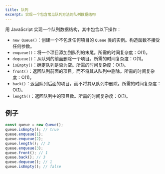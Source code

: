 ```yaml
---
title: 队列
excerpt: 实现一个包含常见队列方法的队列数据结构
---
```


用 JavaScript 实现一个队列数据结构，其中包含以下操作：

* `new Queue()`：创建一个不包含任何项目的 `Queue` 类的实例。构造函数不接受任何参数。
* `enqueue()`：将一个项目添加到队列的末尾。所需的时间复杂度：O(1)。
* `dequeue()`：从队列的前面删除一个项目。所需的时间复杂度：O(1)。
* `isEmpty()`：确定队列是否为空。所需的时间复杂度：O(1)。
* `front()`：返回队列前面的项目，而不将其从队列中删除。所需的时间复杂度：O(1)。
* `back()`：返回队列后面的项目，而不将其从队列中删除。所需的时间复杂度：O(1)。
* `length()`：返回队列中的项目数。所需的时间复杂度：O(1)。

## 例子

```js
const queue = new Queue();
queue.isEmpty(); // true
queue.enqueue(1);
queue.enqueue(2);
queue.length(); // 2
queue.enqueue(3);
queue.front(); // 1
queue.back(); // 3
queue.dequeue(); // 1
queue.isEmpty(); // false
```
